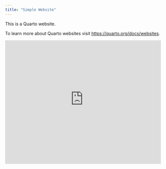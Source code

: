 ```yaml
---
title: "Simple Website"
---
```


This is a Quarto website.

To learn more about Quarto websites visit <https://quarto.org/docs/websites>.

```{=html}
<iframe height="400" width="100%" frameborder="no" src="https://3vxc23-naman-agrawal.shinyapps.io/sample_app_nm2207/"> </iframe>
```

